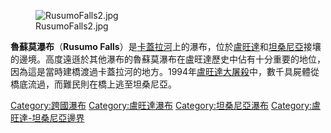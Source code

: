 [[Image:RusumoFalls2.jpg|thumb]]

'''魯蘇莫瀑布'''（'''Rusumo Falls'''）是[[卡蓋拉河|卡蓋拉河]]上的瀑布，位於[[盧旺達|盧旺達]]和[[坦桑尼亞|坦桑尼亞]]接壤的邊境。高度遠遜於其他瀑布的魯蘇莫瀑布在盧旺達歷史中佔有十分重要的地位，因為這是當時建橋渡過卡蓋拉河的地方。1994年[[盧旺達大屠殺|盧旺達大屠殺]]中，數千具屍體從橋底流過，而難民則在橋上逃至坦桑尼亞。

{{coord|2|22|31|S|30|47|33|E|region:RW-J_type:waterbody|display=title}}

{{Africa-geo-stub}}
{{DEFAULTSORT:Rusumo}}
[[Category:跨國瀑布|Category:跨國瀑布]]
[[Category:盧旺達瀑布|Category:盧旺達瀑布]]
[[Category:坦桑尼亞瀑布|Category:坦桑尼亞瀑布]]
[[Category:盧旺達-坦桑尼亞邊界|Category:盧旺達-坦桑尼亞邊界]]